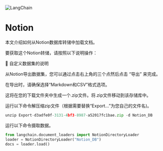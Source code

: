 

<Head>
  <script>
    {
      `(function() {
         var _hmt = _hmt || [];
(function() {
  var hm = document.createElement("script");
  hm.src = "https://hm.baidu.com/hm.js?e60fb290e204e04c5cb6f79b0ac1e697";
  var s = document.getElementsByTagName("script")[0]; 
  s.parentNode.insertBefore(hm, s);
})();
       })();`
    }
  </script>
</Head>

![LangChain](https://pica.zhimg.com/50/v2-56e8bbb52aa271012541c1fe1ceb11a2_r.gif)



Notion
===================================================

本文介绍如何从Notion数据库转储中加载文档。

要获取这个Notion转储，请按照以下说明操作：

🧑 自定义数据集的说明

从Notion导出数据集，您可以通过点击右上角的三个点然后点击 “导出” 来完成。

在导出时，请确保选择“Markdown和CSV”格式选项。

这将在您的下载文件夹中生成一个.zip文件。将.zip文件移动到该存储库中。

运行以下命令解压缩zip文件（根据需要替换“Export…”为您自己的文件名)。

```python
unzip Export-d3adfe0f-3131-4bf3-8987-a52017fc1bae.zip -d Notion_DB

```

运行以下命令摄取数据。

```python
from langchain.document_loaders import NotionDirectoryLoader
loader = NotionDirectoryLoader("Notion_DB")
docs = loader.load()
```